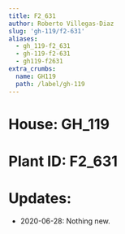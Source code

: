 ```yaml
---
title: F2_631
author: Roberto Villegas-Diaz
slug: 'gh-119/f2-631'
aliases:
  - gh_119-f2_631
  - gh-119-f2-631
  - gh119-f2631
extra_crumbs:
  name: GH119
  path: /label/gh-119
---
```


# **House**: GH_119
# **Plant ID**: F2_631
# **Updates**: 
 - 2020-06-28: Nothing new.
